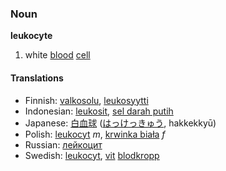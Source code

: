 === Noun ===
'''leukocyte'''

# white [[blood]] [[cell]]

==== Translations ====
*Finnish: [[valkosolu]], [[leukosyytti]]
*Indonesian: [[leukosit]], [[sel darah putih]]
*Japanese: [[白血球]] ([[はっけっきゅう]], hakkekkyū)
*Polish: [[leukocyt]] ''m'', [[krwinka biała]] ''f''
*Russian: [[лейкоцит]]
*Swedish: [[leukocyt]], [[vit]] [[blodkropp]]